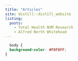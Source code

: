 ```yaml
---
title: "Articles"
site: distill::distill_website
listing: 
  posts:
    - Total Health NVM Research
    - Alfred North Whitehead
---
```


```css
  body {
  background-color: #F0F8FF;
}
```